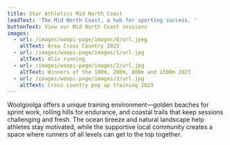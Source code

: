 ```yaml
---
title: Star Athletics Mid North Coast
leadText: 'The Mid North Coast, a hub for sporting success. '
buttonText: View our Mid North Coast sessions
images:
  - url: /images/woopi-page/images/0/url.jpeg
    altText: Area Cross Country 2023
  - url: /images/woopi-page/images/1/url.jpg
    altText: Alix running
  - url: /images/woopi-page/images/2/url.jpg
    altText: Winners of the 100m, 200m, 800m and 1500m 2023
  - url: /images/woopi-page/images/3/url.jpg
    altText: Cross country pop up training 2023
---
```

Woolgoolga offers a unique training environment—golden beaches for sprint work, rolling hills for endurance, and coastal trails that keep sessions challenging and fresh. The ocean breeze and natural landscape help athletes stay motivated, while the supportive local community creates a space where runners of all levels can get to the top together.
